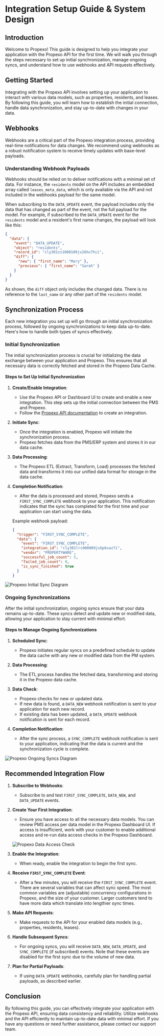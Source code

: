 # Integration Setup Guide & System Design

## Introduction

Welcome to Propexo! This guide is designed to help you integrate your application with the Propexo API for the first time. We will walk you through the steps necessary to set up initial synchronization, manage ongoing syncs, and understand how to use webhooks and API requests effectively.

## Getting Started

Integrating with the Propexo API involves setting up your application to interact with various data models, such as properties, residents, and leases. By following this guide, you will learn how to establish the initial connection, handle data synchronization, and stay up-to-date with changes in your data.

## Webhooks

Webhooks are a critical part of the Propexo integration process, providing real-time notifications for data changes. We recommend using webhooks as a robust notification system to receive timely updates with base-level payloads.

### Understanding Webhook Payloads

Webhooks should be relied on to deliver notifications with a minimal set of data. For instance, the `residents` model on the API includes an embedded array called `leases_meta_data`, which is only available via the API and not included in the webhooks payload for the same model.

When subscribing to the `DATA_UPDATE` event, the payload includes only the data that has changed as part of the event, not the full payload for the model. For example, if subscribed to the `DATA_UPDATE` event for the `residents` model and a resident's first name changes, the payload will look like this:
```json
{
  "data": {
    "event": "DATA_UPDATE",
    "object": "residents",
    "record_id": "cly301zs1000109jv26hx7hii",
    "diff": {
      "new": { "first_name": "Mary" },
      "previous": { "first_name": "Sarah" }
    }
  }
}
```
As shown, the `diff` object only includes the changed data. There is no reference to the `last_name` or any other part of the `residents` model.

## Synchronization Process

Each new integration you set up will go through an initial synchronization process, followed by ongoing synchronizations to keep data up-to-date. Here's how to handle both types of syncs effectively.

### Initial Synchronization

The initial synchronization process is crucial for initializing the data exchange between your application and Propexo. This ensures that all necessary data is correctly fetched and stored in the Propexo Data Cache.

#### Steps to Set Up Initial Synchronization

1. **Create/Enable Integration**:
   - Use the Propexo API or Dashboard UI to create and enable a new integration. This step sets up the initial connection between the PMS and Propexo.
   - Follow the [Propexo API documentation](https://docs.propexo.com/api-reference/api-reference/admin/create-an-integration) to create an integration.

2. **Initiate Sync**:
   - Once the integration is enabled, Propexo will initiate the synchronization process.
   - Propexo fetches data from the PMS/ERP system and stores it in our data cache.

3. **Data Processing**:
   - The Propexo ETL (Extract, Transform, Load) processes the fetched data and transforms it into our unified data format for storage in the data cache.

4. **Completion Notification**:
   - After the data is processed and stored, Propexo sends a `FIRST_SYNC_COMPLETE` webhook to your application. This notification indicates that the sync has completed for the first time and your application can start using the data.

   Example webhook payload:
   ```json
   {
     "trigger": "FIRST_SYNC_COMPLETE",
     "data": {
       "event": "FIRST_SYNC_COMPLETE",
       "integration_id": "cly301lrc000009jvbp6vaz7i",
       "vendor": "PROPERTYWARE",
       "successful_job_count": 5,
       "failed_job_count": 0,
       "is_sync_finished": true
     }
   }
   ```

![Propexo Initial Sync Diagram](https://propify-public-assets.s3.amazonaws.com/docs/first-time-sync.png)

### Ongoing Synchronizations

After the initial synchronization, ongoing syncs ensure that your data remains up-to-date. These syncs detect and update new or modified data, allowing your application to stay current with minimal effort.

#### Steps to Manage Ongoing Synchronizations

1. **Scheduled Sync**:
   - Propexo initiates regular syncs on a predefined schedule to update the data cache with any new or modified data from the PM system.

2. **Data Processing**:
   - The ETL process handles the fetched data, transforming and storing it in the Propexo data cache.

3. **Data Check**:
   - Propexo checks for new or updated data.
   - If new data is found, a `DATA_NEW` webhook notification is sent to your application for each new record.
   - If existing data has been updated, a `DATA_UPDATE` webhook notification is sent for each record.

4. **Completion Notification**:
   - After the sync process, a `SYNC_COMPLETE` webhook notification is sent to your application, indicating that the data is current and the synchronization cycle is complete.

![Propexo Ongoing Syncs Diagram](https://propify-public-assets.s3.amazonaws.com/docs/ongoing-syncs.png)

## Recommended Integration Flow

1. **Subscribe to Webhooks**:
   - Subscribe to and test `FIRST_SYNC_COMPLETE`, `DATA_NEW`, and `DATA_UPDATE` events.

2. **Create Your First Integration**:
   - Ensure you have access to all the necessary data models. You can review PMS access per data model in the Propexo Dashboard UI. If access is insufficient, work with your customer to enable additional access and re-run data access checks in the Propexo Dashboard.

   ![Propexo Data Access Check](https://propify-public-assets.s3.amazonaws.com/docs/data-access.png)

3. **Enable the Integration**:
   - When ready, enable the integration to begin the first sync.

4. **Receive `FIRST_SYNC_COMPLETE` Event**:
   - After a few minutes, you will receive the `FIRST_SYNC_COMPLETE` event. There are several variables that can affect sync speed. The most common variables are (adjustable) concurrency configurations in Propexo, and the size of your customer. Larger customers tend to have more data which translate into lengthier sync times.

5. **Make API Requests**:
   - Make requests to the API for your enabled data models (e.g., properties, residents, leases).

6. **Handle Subsequent Syncs**:
   - For ongoing syncs, you will receive `DATA_NEW`, `DATA_UPDATE`, and `SYNC_COMPLETE` (if subscribed) events. Note that these events are disabled for the first sync due to the volume of new data.

7. **Plan for Partial Payloads**:
   - If using `DATA_UPDATE` webhooks, carefully plan for handling partial payloads, as described earlier.

## Conclusion

By following this guide, you can effectively integrate your application with the Propexo API, ensuring data consistency and reliability. Utilize webhooks and the API efficiently to maintain up-to-date data with minimal effort. If you have any questions or need further assistance, please contact our support team.
